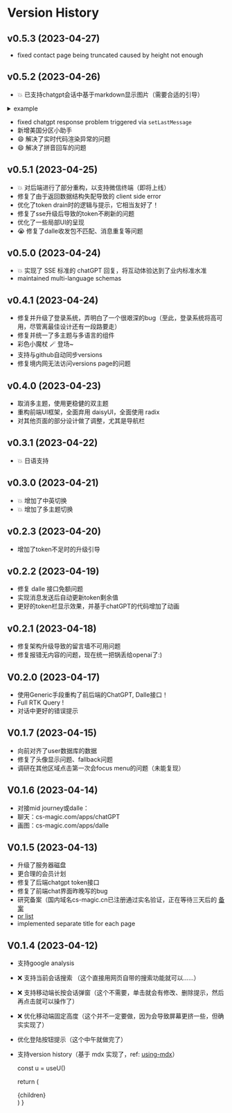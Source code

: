 
# Version History

## v0.5.3 (2023-04-27)

- fixed contact page being truncated caused by height not enough

## v0.5.2 (2023-04-26)

- :boom: 已支持chatgpt会话中基于markdown显示图片（需要合适的引导）
<details>
	<summary>example</summary>

	![chatgpt-image-response.png](/screenshots/chatgpt-image-response.png)
</details>

- fixed chatgpt response problem triggered via `setLastMessage`
- 新增美国分区小助手
- :smile: 解决了实时代码渲染异常的问题
- :smile: 解决了拼音回车的问题

## v0.5.1 (2023-04-25)

- :boom: 对后端进行了部分重构，以支持微信终端（即将上线）
- 修复了由于返回数据结构失配导致的 client side error
- 优化了token drain时的逻辑与提示，它相当友好了！
- 修复了sse升级后导致的token不刷新的问题
- 优化了一些局部UI的呈现
- :sob: 修复了dalle收发包不匹配、消息重复等问题

## v0.5.0 (2023-04-24)

- :boom: 实现了 SSE 标准的 chatGPT 回复，将互动体验达到了业内标准水准
- maintained multi-language schemas

## v0.4.1 (2023-04-24)

- 修复并升级了登录系统，弄明白了一个很艰深的bug（至此，登录系统将高可用，尽管离最佳设计还有一段路要走）
- 修复并统一了多主题与多语言的组件
- 彩色小魔杖 :magic_wand: 登场~
- 支持与github自动同步versions
- 修复境内网无法访问versions page的问题

## v0.4.0 (2023-04-23)

- 取消多主题，使用更稳健的双主题
- 重构前端UI框架，全面弃用 daisyUI，全面使用 radix
- 对其他页面的部分设计做了调整，尤其是导航栏

## v0.3.1 (2023-04-22)

- :boom: 日语支持

## v0.3.0 (2023-04-21)

- :boom: 增加了中英切换
- :boom: 增加了多主题切换

## v0.2.3 (2023-04-20)

- 增加了token不足时的升级引导

## v0.2.2 (2023-04-19)

- 修复 dalle 接口免额问题
- 实现消息发送后自动更新token剩余值
- 更好的token栏显示效果，并基于chatGPT的代码增加了动画

## v0.2.1 (2023-04-18)

- 修复架构升级导致的留言墙不可用问题
- 修复报错无内容的问题，现在统一把锅丢给openai了:)

## V0.2.0 (2023-04-17)

- 使用Generic手段重构了前后端的ChatGPT, Dalle接口！
- Full RTK Query !
- 对话中更好的错误提示

## V0.1.7 (2023-04-15)

- 向前对齐了user数据库的数据
- 修复了头像显示问题、fallback问题
- 调研在其他区域点击第一次会focus menu的问题（未能复现）

## V0.1.6 (2023-04-14)

- 对接mid journey或dalle：
- 聊天：cs-magic.com/apps/chatGPT
- 画图：cs-magic.com/apps/dalle

## V0.1.5 (2023-04-13)

- 升级了服务器磁盘
- 更合理的会员计划
- 修复了后端chatgpt token接口
- 修复了前端chat界面昨晚写的bug
- 研究备案（国内域名cs-magic.cn已注册通过实名验证，正在等待三天后的 [备案](https://beian.aliyun.com/pcContainer/formpage?page=selfBa&pageAction=init&orderType=100)
- [pr list](https://cs-magic.com/wall-messages)
- implemented separate title for each page

## V0.1.4 (2023-04-12)

- 支持google analysis
- :x: 支持当前会话搜索 （这个直接用网页自带的搜索功能就可以……）
- :x: 支持移动端长按会话弹窗（这个不需要，单击就会有修改、删除提示，然后再点击就可以操作了）
- :x: 优化移动端固定高度（这个并不一定要做，因为会导致屏幕更挤一些，但确实实现了）
- 优化登陆按钮提示（这个中午就做完了）
- 支持version history（基于 mdx 实现了，ref: [using-mdx](https://nextjs.org/docs/advanced-features/using-mdx)）



	const u = useU()
	
	return (
		<RootLayout title={u.routers.about.versions}>
			<article className="max-w-[720px] mx-auto prose dark:prose-invert">
				{children}
			</article>
		</RootLayout>
	)
}
